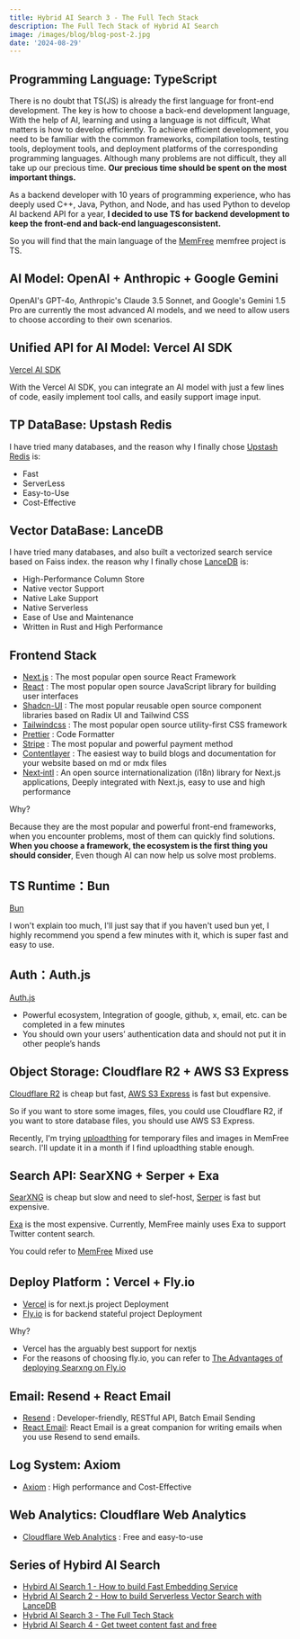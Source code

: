 ```yaml
---
title: Hybrid AI Search 3 - The Full Tech Stack
description: The Full Tech Stack of Hybrid AI Search
image: /images/blog/blog-post-2.jpg
date: '2024-08-29'
---
```


## Programming Language: TypeScript

There is no doubt that TS(JS) is already the first language for front-end development. The key is how to choose a back-end development language, With the help of AI, learning and using a language is not difficult, What matters is how to develop efficiently. To achieve efficient development, you need to be familiar with the common frameworks, compilation tools, testing tools, deployment tools, and deployment platforms of the corresponding programming languages. Although many problems are not difficult, they all take up our precious time. **Our precious time should be spent on the most important things.**

As a backend developer with 10 years of programming experience, who has deeply used C++, Java, Python, and Node, and has used Python to develop AI backend API for a year, **I decided to use TS for backend development to keep the front-end and back-end languages ​​consistent.**

So you will find that the main language of the [MemFree](https://github.com/memfreeme/memfree) memfree project is TS.

## AI Model: OpenAI + Anthropic + Google Gemini

OpenAI's GPT-4o, Anthropic's Claude 3.5 Sonnet, and Google's Gemini 1.5 Pro are currently the most advanced AI models, and we need to allow users to choose according to their own scenarios.

## Unified API for AI Model: Vercel AI SDK

[Vercel AI SDK](https://github.com/vercel/ai)

With the Vercel AI SDK, you can integrate an AI model with just a few lines of code, easily implement tool calls, and easily support image input.

## TP DataBase: Upstash Redis

I have tried many databases, and the reason why I finally chose [Upstash Redis](https://upstash.com/docs/redis/overall/getstarted) is:

-   Fast
-   ServerLess
-   Easy-to-Use
-   Cost-Effective

## Vector DataBase: LanceDB

I have tried many databases, and also built a vectorized search service based on Faiss index. the reason why I finally chose [LanceDB](https://lancedb.github.io/lancedb/) is:

-   High-Performance Column Store
-   Native vector Support
-   Native Lake Support
-   Native Serverless
-   Ease of Use and Maintenance
-   Written in Rust and High Performance

## Frontend Stack

-   [Next.js](https://github.com/vercel/next.js) : The most popular open source React Framework
-   [React](https://github.com/facebook/react) : The most popular open source JavaScript library for building user interfaces
-   [Shadcn-UI](https://github.com/shadcn-ui/ui) : The most popular reusable open source component libraries based on Radix UI and Tailwind CSS
-   [Tailwindcss](https://github.com/tailwindlabs/tailwindcss) : The most popular open source utility-first CSS framework
-   [Prettier](https://github.com/prettier/prettier) : Code Formatter
-   [Stripe](https://github.com/stripe/stripe-node) : The most popular and powerful payment method
-   [Contentlayer](https://github.com/contentlayerdev/contentlayer) : The easiest way to build blogs and documentation for your website based on md or mdx files
-   [Next‑intl](https://github.com/amannn/next-intl) : An open source internationalization (i18n) library for Next.js applications, Deeply integrated with Next.js, easy to use and high performance

Why?

Because they are the most popular and powerful front-end frameworks, when you encounter problems, most of them can quickly find solutions. **When you choose a framework, the ecosystem is the first thing you should consider**, Even though AI can now help us solve most problems.

## TS Runtime：Bun

[Bun](https://github.com/oven-sh/bun)

I won't explain too much, I'll just say that if you haven't used bun yet, I highly recommend you spend a few minutes with it, which is super fast and easy to use.

## Auth：Auth.js

[Auth.js](https://github.com/nextauthjs/next-auth)

-   Powerful ecosystem, Integration of google, github, x, email, etc. can be completed in a few minutes
-   You should own your users’ authentication data and should not put it in other people’s hands

## Object Storage: Cloudflare R2 + AWS S3 Express

[Cloudflare R2](https://www.cloudflare.com/developer-platform/r2/) is cheap but fast, [AWS S3 Express](https://aws.amazon.com/s3/storage-classes/express-one-zone/) is fast but expensive.

So if you want to store some images, files, you could use Cloudflare R2,
if you want to store database files, you should use AWS S3 Express.

Recently, I'm trying [uploadthing](https://uploadthing.com/) for temporary files and images in MemFree search. I'll update it in a month if I find uploadthing stable enough.

## Search API: SearXNG + Serper + Exa

[SearXNG](https://github.com/searxng/searxng) is cheap but slow and need to slef-host, [Serper](https://serper.dev/) is fast but expensive.

[Exa](https://exa.ai/) is the most expensive. Currently, MemFree mainly uses Exa to support Twitter content search.

You could refer to [MemFree](https://github.com/memfreeme/memfree) Mixed use

## Deploy Platform：Vercel + Fly.io

-   [Vercel](https://vercel.com/home) is for next.js project Deployment
-   [Fly.io](https://fly.io/) is for backend stateful project Deployment

Why?

-   Vercel has the arguably best support for nextjs
-   For the reasons of choosing fly.io, you can refer to [The Advantages of deploying Searxng on Fly.io](https://www.memfree.me/docs/deploy-searxng-fly-io#the-advantages-of-deploying-searxng-on-flyio)

## Email: Resend + React Email

-   [Resend](https://resend.com/) : Developer-friendly, RESTful API, Batch Email Sending
-   [React Email](https://github.com/resend/react-email): React Email is a great companion for writing emails when you use Resend to send emails.

## Log System: Axiom

-   [Axiom](https://axiom.co/) : High performance and Cost-Effective

## Web Analytics: Cloudflare Web Analytics

-   [Cloudflare Web Analytics](https://www.cloudflare.com/web-analytics/) : Free and easy-to-use

## Series of Hybird AI Search

-   [Hybird AI Search 1 - How to build Fast Embedding Service](https://www.memfree.me/blog/fast-local-embedding-service)
-   [Hybrid AI Search 2 - How to build Serverless Vector Search with LanceDB](https://www.memfree.me/blog/serverless-vector-search-lancedb)
-   [Hybrid AI Search 3 - The Full Tech Stack](https://www.memfree.me/blog/hybrid-ai-search-tech-stack)
-   [Hybrid AI Search 4 - Get tweet content fast and free](https://www.memfree.me/blog/tweet-content-fast-free)
